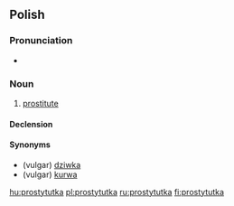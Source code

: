 ==Polish==

===Pronunciation===
* {{IPA|[prɔstɨˈtutka]|lang=pl}}

===Noun===
{{infl|pl|noun|g=f}}

# [[prostitute]]

====Declension====
{{pl-decl-noun-ka|prostytut}}

====Synonyms====
* (vulgar) [[dziwka]]
* (vulgar) [[kurwa]]

[[hu:prostytutka]]
[[pl:prostytutka]]
[[ru:prostytutka]]
[[fi:prostytutka]]